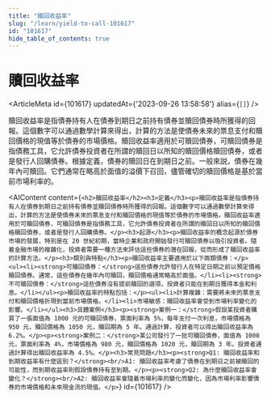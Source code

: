 ```yaml
---
title: "贖回收益率"
slug: "/learn/yield-to-call-101617"
id: "101617"
hide_table_of_contents: true
---
```



# 贖回收益率

<ArticleMeta id={101617} updatedAt={'2023-09-26 13:58:58'} alias={`[]`} />
<div className='border-solid border-b border-t-0 my-4 border-[var(--ifm-color-gray-300)]' />

贖回收益率是指債券持有人在債券到期日之前持有債券並贖回債券時所獲得的回報。這個數字可以通過數學計算來得出，計算的方法是使債券未來的票息支付和贖回價格的現值等於債券的市場價格。贖回收益率適用於可贖回債券，可贖回債券是指債務工具，它允許債券投資者在所謂的贖回日以所知的贖回價格贖回債券，或者是發行人回購債券。根據定義，債券的贖回日在到期日之前。一般來説，債券在幾年內可贖回。它們通常在略高於面值的溢價下召回，儘管確切的贖回價格是基於當前市場利率的。

<AIContent content={`<h2>贖回收益率</h2><h3>定義</h3><p>贖回收益率是指債券持有人在債券到期日之前持有債券並贖回債券時所獲得的回報。這個數字可以通過數學計算來得出，計算的方法是使債券未來的票息支付和贖回價格的現值等於債券的市場價格。贖回收益率適用於可贖回債券，可贖回債券是指債務工具，它允許債券投資者在所謂的贖回日以所知的贖回價格贖回債券，或者是發行人回購債券。</p><h3>起源</h3><p>贖回收益率的概念起源於債券市場的發展，特別是在 20 世紀初期，當時企業和政府開始發行可贖回債券以吸引投資者。隨着金融市場的複雜化，投資者需要一種方法來評估這些債券的潛在回報，從而形成了贖回收益率的計算方法。</p><h3>類別與特點</h3><p>贖回收益率主要適用於以下兩類債券：</p><ul><li><strong>可贖回債券：</strong>這些債券允許發行人在特定日期之前以預定價格贖回債券。通常，這些債券在幾年內可贖回，贖回價格通常略高於面值。</li><li><strong>不可贖回債券：</strong>這些債券沒有提前贖回的選項，投資者只能在到期日獲得本金和利息。</li></ul><p>贖回收益率的特點包括：</p><ul><li>計算複雜：需要將未來的票息支付和贖回價格折現到當前市場價格。</li><li>市場敏感：贖回收益率會受到市場利率變化的影響。</li></ul><h3>具體案例</h3><p><strong>案例一：</strong>假設某投資者購買了一張面值為 1000 元的可贖回債券，票面利率為 5%，每年支付一次利息，市場價格為 950 元，贖回價格為 1050 元，贖回期為 5 年。通過計算，投資者可以得出贖回收益率為 6.2%。</p><p><strong>案例二：</strong>某公司發行了一批可贖回債券，面值為 1000 元，票面利率為 4%，市場價格為 980 元，贖回價格為 1020 元，贖回期為 3 年。投資者通過計算得出贖回收益率為 4.5%。</p><h3>常見問題</h3><p><strong>Q1: 贖回收益率和到期收益率有什麼區別？</strong><br/>A1: 贖回收益率考慮了債券在到期日之前被贖回的可能性，而到期收益率則假設債券持有至到期。</p><p><strong>Q2: 為什麼贖回收益率會變化？</strong><br/>A2: 贖回收益率會隨着市場利率的變化而變化，因為市場利率影響債券的市場價格和未來現金流的現值。</p>`} id={101617} />
